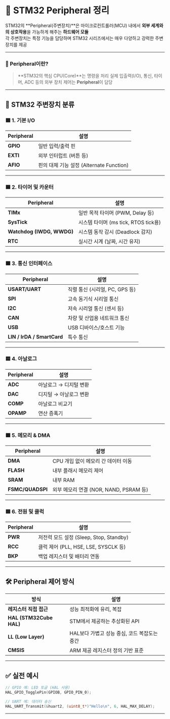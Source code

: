 # 📘 STM32 Peripheral 정리

STM32의 **Peripheral(주변장치)**은 마이크로컨트롤러(MCU) 내에서 **외부 세계와의 상호작용**을 가능하게 해주는 **하드웨어 모듈**  
각 주변장치는 특정 기능을 담당하며 STM32 시리즈에서는 매우 다양하고 강력한 주변장치를 제공

---

### 🧠 Peripheral이란?
> **STM32의 핵심 CPU(Core)**는 명령을 처리
> 실제 입출력(I/O), 통신, 타이머, ADC 등의 외부 장치 제어는 **Peripheral**이 담당

---

## 📂 STM32 주변장치 분류

### 🟩 1. **기본 I/O**
| Peripheral     | 설명 |
|----------------|------|
| **GPIO**       | 일반 입력/출력 핀 |
| **EXTI**       | 외부 인터럽트 (버튼 등) |
| **AFIO**       | 핀의 대체 기능 설정 (Alternate Function) |

---

### 🟦 2. **타이머 및 카운터**
| Peripheral       | 설명 |
|------------------|------|
| **TIMx**         | 일반 목적 타이머 (PWM, Delay 등) |
| **SysTick**      | 시스템 타이머 (ms tick, RTOS tick용) |
| **Watchdog (IWDG, WWDG)** | 시스템 동작 감시 (Deadlock 감지) |
| **RTC**          | 실시간 시계 (날짜, 시간 유지) |

---

### 🟧 3. **통신 인터페이스**
| Peripheral | 설명 |
|------------|------|
| **USART/UART** | 직렬 통신 (시리얼, PC, GPS 등) |
| **SPI**        | 고속 동기식 시리얼 통신 |
| **I2C**        | 저속 시리얼 통신 (센서 등) |
| **CAN**        | 차량 및 산업용 네트워크 통신 |
| **USB**        | USB 디바이스/호스트 기능 |
| **LIN / IrDA / SmartCard** | 특수 통신 |

---

### 🟨 4. **아날로그**
| Peripheral | 설명 |
|------------|------|
| **ADC**    | 아날로그 → 디지털 변환 |
| **DAC**    | 디지털 → 아날로그 변환 |
| **COMP**   | 아날로그 비교기 |
| **OPAMP**  | 연산 증폭기 |

---

### 🟫 5. **메모리 & DMA**
| Peripheral | 설명 |
|------------|------|
| **DMA**    | CPU 개입 없이 메모리 간 데이터 이동 |
| **FLASH**  | 내부 플래시 메모리 제어 |
| **SRAM**   | 내부 RAM |
| **FSMC/QUADSPI** | 외부 메모리 연결 (NOR, NAND, PSRAM 등) |

---

### 🟥 6. **전원 및 클럭**
| Peripheral | 설명 |
|------------|------|
| **PWR**    | 저전력 모드 설정 (Sleep, Stop, Standby) |
| **RCC**    | 클럭 제어 (PLL, HSE, LSE, SYSCLK 등) |
| **BKP**    | 백업 레지스터 및 배터리 연동 |

---

## 🛠 Peripheral 제어 방식

| 방식          | 설명 |
|---------------|------|
| **레지스터 직접 접근** | 성능 최적화에 유리, 복잡 |
| **HAL (STM32Cube HAL)** | STM에서 제공하는 추상화된 API |
| **LL (Low Layer)** | HAL보다 가볍고 성능 중심, 코드 복잡도는 중간 |
| **CMSIS** | ARM 제공 레지스터 정의 기반 표준 |

---

## ✅ 실전 예시

```c
// GPIO 예: LED 토글 (HAL 사용)
HAL_GPIO_TogglePin(GPIOB, GPIO_PIN_0);

// UART 예: 데이터 송신
HAL_UART_Transmit(&huart2, (uint8_t*)"Hello\n", 6, HAL_MAX_DELAY);
```

---
